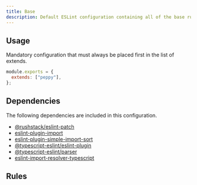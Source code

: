 ```yaml
---
title: Base
description: Default ESLint configuration containing all of the base rules.
---
```


## Usage

Mandatory configuration that must always be placed first in the list of extends.

```js
module.exports = {
  extends: ["peppy"],
};
```

## Dependencies

The following dependencies are included in this configuration.

- [@rushstack/eslint-patch](https://github.com/microsoft/rushstack/tree/main/eslint/eslint-patch)
- [eslint-plugin-import](https://github.com/import-js/eslint-plugin-import)
- [eslint-plugin-simple-import-sort](https://github.com/lydell/eslint-plugin-simple-import-sort)
- [@typescript-eslint/eslint-plugin](https://typescript-eslint.io/packages/eslint-plugin)
- [@typescript-eslint/parser](https://typescript-eslint.io/packages/parser)
- [eslint-import-resolver-typescript](https://github.com/import-js/eslint-import-resolver-typescript)

## Rules

<Rules configName="base" />
